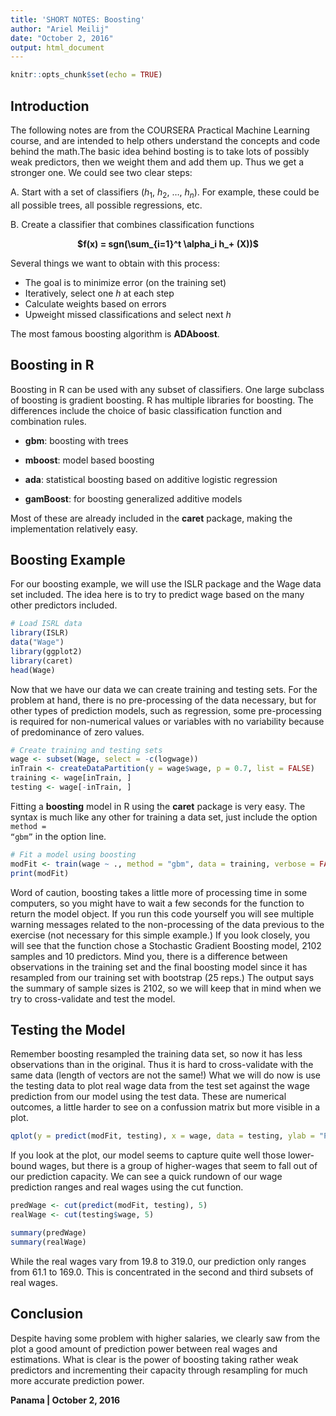 ```yaml
---
title: 'SHORT NOTES: Boosting'
author: "Ariel Meilij"
date: "October 2, 2016"
output: html_document
---
```


```r
knitr::opts_chunk$set(echo = TRUE)
```

## Introduction
The following notes are from the COURSERA Practical Machine Learning course, and are intended to help others understand the concepts and code behind the math.The basic idea behind bosting is to take lots of possibly weak predictors, then we weight them and add them up. Thus we get a stronger one. We could see two clear steps:

A. Start with a set of classifiers ($h_1$, $h_2$, ..., $h_n$). For example, these could be all possible trees, all possible regressions, etc. 

B. Create a classifier that combines classification functions 

<center><strong>$f(x) = sgn(\sum_{i=1}^t \alpha_i h_+ (X))$</center></strong>

Several things we want to obtain with this process:

* The goal is to minimize error (on the training set)
* Iteratively, select one _h_ at each step
* Calculate weights based on errors
* Upweight missed classifications and select next _h_

The most famous boosting algorithm is __ADAboost__.

## Boosting in R
Boosting in R can be used with any subset of classifiers. One large subclass of boosting is gradient boosting. R has multiple libraries for boosting. The differences include the choice of basic classification function and combination rules. 

* __gbm__: boosting with trees

* __mboost__: model based boosting

* __ada__: statistical boosting based on additive logistic regression

* __gamBoost__: for boosting generalized additive models

Most of these are already included in the __caret__ package, making the implementation relatively easy. 

## Boosting Example
For our boosting example, we will use the ISLR package and the Wage data set included. The idea here is to try to predict wage based on the many other predictors included. 

```r
# Load ISRL data
library(ISLR)
data("Wage")
library(ggplot2)
library(caret)
head(Wage)
```

Now that we have our data we can create training and testing sets. For the problem at hand, there is no pre-processing of the data necessary, but for other types of prediction models, such as regression, some pre-processing is required for non-numerical values or variables with no variability because of predominance of zero values. 

``` r
# Create training and testing sets
wage <- subset(Wage, select = -c(logwage))
inTrain <- createDataPartition(y = wage$wage, p = 0.7, list = FALSE)
training <- wage[inTrain, ]
testing <- wage[-inTrain, ]
```

Fitting a __boosting__ model in R using the __caret__ package is very easy. The syntax is much like any other for training a data set, just include the option <code>method = "gbm"</code> in the option line.

``` r
# Fit a model using boosting
modFit <- train(wage ~ ., method = "gbm", data = training, verbose = FALSE)
print(modFit)
```

Word of caution, boosting takes a little more of processing time in some computers, so you might have to wait a few seconds for the function to return the model object. If you run this code yourself you will see multiple warning messages related to the non-processing of the data previous to the exercise (not necessary for this simple example.) If you look closely, you will see that the function chose a Stochastic Gradient Boosting model, 2102 samples and 10 predictors. Mind you, there is a difference between observations in the training set and the final boosting model since it has resampled from our training set with bootstrap (25 reps.) The output says the summary of sample sizes is 2102, so we will keep that in mind when we try to cross-validate and test the model. 

## Testing the Model
Remember boosting resampled the training data set, so now it has less observations than in the original. Thus it is hard to cross-validate with the same data (length of vectors are not the same!) What we will do now is use the testing data to plot real wage data from the test set against the wage prediction from our model using the test data. These are numerical outcomes, a little harder to see on a confussion matrix but more visible in a plot.

``` r
qplot(y = predict(modFit, testing), x = wage, data = testing, ylab = "Prediction of Wage", xlab = "Wage")
```

If you look at the plot, our model seems to capture quite well those lower-bound wages, but there is a group of higher-wages that seem to fall out of our prediction capacity. We can see a quick rundown of our wage prediction ranges and real wages using the cut function.

```r
predWage <- cut(predict(modFit, testing), 5)
realWage <- cut(testing$wage, 5)

summary(predWage)
summary(realWage)
```

While the real wages vary from 19.8 to 319.0, our prediction only ranges from 61.1 to 169.0. This is concentrated in the second and third subsets of real wages. 

## Conclusion
Despite having some problem with higher salaries, we clearly saw from the plot a good amount of prediction power between real wages and estimations. What is clear is the power of boosting taking rather weak predictors and incrementing their capacity through resampling for much more accurate prediction power. 

**Panama | October 2, 2016**

